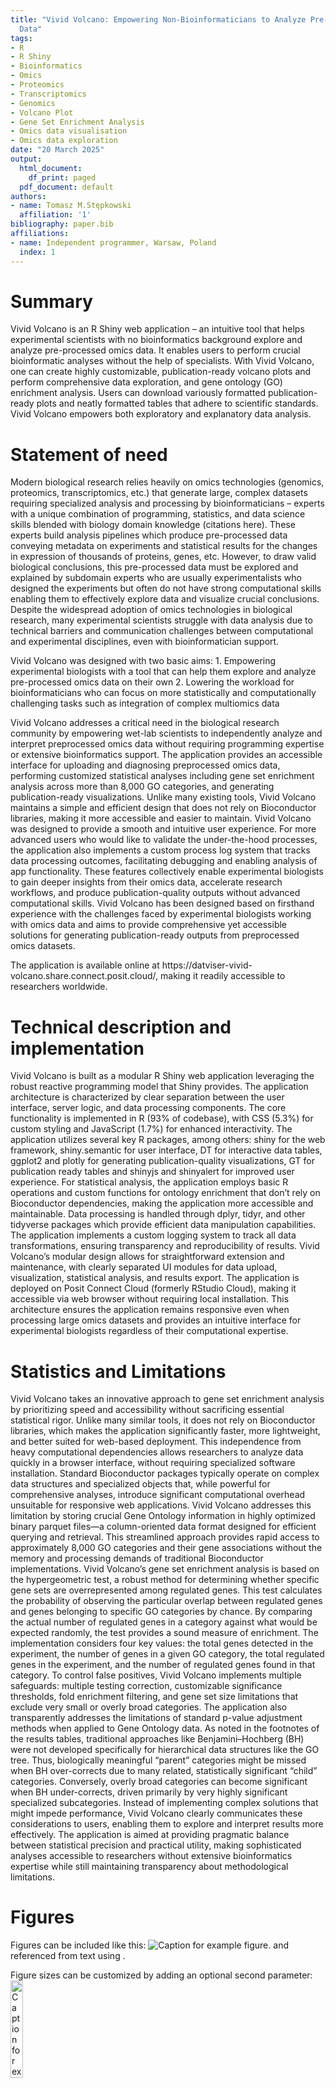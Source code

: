 ```yaml
---
title: "Vivid Volcano: Empowering Non-Bioinformaticians to Analyze Pre-Processed Omics
  Data"
tags:
- R
- R Shiny
- Bioinformatics
- Omics
- Proteomics
- Transcriptomics
- Genomics
- Volcano Plot
- Gene Set Enrichment Analysis
- Omics data visualisation
- Omics data exploration
date: "20 March 2025"
output:
  html_document:
    df_print: paged
  pdf_document: default
authors:
- name: Tomasz M.Stępkowski
  affiliation: '1'
bibliography: paper.bib
affiliations:
- name: Independent programmer, Warsaw, Poland
  index: 1
---
```


# Summary

Vivid Volcano is an R Shiny web application – an intuitive tool that helps experimental scientists with no bioinformatics background explore and analyze pre-processed omics data. It enables users to perform crucial bioinformatic analyses without the help of specialists. With Vivid Volcano, one can create highly customizable, publication-ready volcano plots and perform comprehensive data exploration, and gene ontology (GO) enrichment analysis. Users can download variously formatted publication-ready plots and neatly formatted tables that adhere to scientific standards. Vivid Volcano empowers both exploratory and explanatory data analysis.

# Statement of need

Modern biological research relies heavily on omics technologies (genomics, proteomics, transcriptomics, etc.) that generate large, complex datasets requiring specialized analysis and processing by bioinformaticians – experts with a unique combination of programming, statistics, and data science skills blended with biology domain knowledge (citations here). These experts build analysis pipelines which produce pre-processed data conveying metadata on experiments and statistical results for the changes in expression of thousands of proteins, genes, etc. However, to draw valid biological conclusions, this pre-processed data must be explored and explained by subdomain experts who are usually experimentalists who designed the experiments but often do not have strong computational skills enabling them to effectively explore data and visualize crucial conclusions. Despite the widespread adoption of omics technologies in biological research, many experimental scientists struggle with data analysis due to technical barriers and communication challenges between computational and experimental disciplines, even with bioinformatician support.

Vivid Volcano was designed with two basic aims:
1.	Empowering experimental biologists with a tool that can help them explore and analyze pre-processed omics data on their own
2.	Lowering the workload for bioinformaticians who can focus on more statistically and computationally challenging tasks such as integration of complex multiomics data

Vivid Volcano addresses a critical need in the biological research community by empowering wet-lab scientists to independently analyze and interpret preprocessed omics data without requiring programming expertise or extensive bioinformatics support.
The application provides an accessible interface for uploading and diagnosing preprocessed omics data, performing customized statistical analyses including gene set enrichment analysis across more than 8,000 GO categories, and generating publication-ready visualizations. Unlike many existing tools, Vivid Volcano maintains a simple and efficient design that does not rely on Bioconductor libraries, making it more accessible and easier to maintain. Vivid Volcano was designed to provide a smooth and intuitive user experience. For more advanced users who would like to validate the under-the-hood processes, the application also implements a custom process log system that tracks data processing outcomes, facilitating debugging and enabling analysis of app functionality. These features collectively enable experimental biologists to gain deeper insights from their omics data, accelerate research workflows, and produce publication-quality outputs without advanced computational skills.
Vivid Volcano has been designed based on firsthand experience with the challenges faced by experimental biologists working with omics data and aims to provide comprehensive yet accessible solutions for generating publication-ready outputs from preprocessed omics datasets. 

The application is available online at https://datviser-vivid-volcano.share.connect.posit.cloud/, making it readily accessible to researchers worldwide.


# Technical description and implementation
Vivid Volcano is built as a modular R Shiny web application leveraging the robust reactive programming model that Shiny provides. The application architecture is characterized by clear separation between the user interface, server logic, and data processing components. The core functionality is implemented in R (93% of codebase), with CSS (5.3%) for custom styling and JavaScript (1.7%) for enhanced interactivity. The application utilizes several key R packages,  among others: shiny for the web framework, shiny.semantic for user interface, DT for interactive data tables, ggplot2 and plotly for generating publication-quality visualizations, GT for publication ready tables and shinyjs and shinyalert for improved user experience. For statistical analysis, the application employs basic R operations and custom functions for ontology enrichment that don't rely on Bioconductor dependencies, making the application more accessible and maintainable. Data processing is handled through dplyr, tidyr, and other tidyverse packages which provide efficient data manipulation capabilities. The application implements a custom logging system to track all data transformations, ensuring transparency and reproducibility of results. Vivid Volcano's modular design allows for straightforward extension and maintenance, with clearly separated UI modules for data upload, visualization, statistical analysis, and results export. The application is deployed on Posit Connect Cloud (formerly RStudio Cloud), making it accessible via web browser without requiring local installation. This architecture ensures the application remains responsive even when processing large omics datasets and provides an intuitive interface for experimental biologists regardless of their computational expertise.

# Statistics and Limitations 
Vivid Volcano takes an innovative approach to gene set enrichment analysis by prioritizing speed and accessibility without sacrificing essential statistical rigor. Unlike many similar tools, it does not rely on Bioconductor libraries, which makes the application significantly faster, more lightweight, and better suited for web-based deployment. This independence from heavy computational dependencies allows researchers to analyze data quickly in a browser interface, without requiring specialized software installation.
Standard Bioconductor packages typically operate on complex data structures and specialized objects that, while powerful for comprehensive analyses, introduce significant computational overhead unsuitable for responsive web applications. Vivid Volcano addresses this limitation by storing crucial Gene Ontology information in highly optimized binary parquet files—a column-oriented data format designed for efficient querying and retrieval. This streamlined approach provides rapid access to approximately 8,000 GO categories and their gene associations without the memory and processing demands of traditional Bioconductor implementations.
Vivid Volcano's gene set enrichment analysis is based on the hypergeometric test, a robust method for determining whether specific gene sets are overrepresented among regulated genes. This test calculates the probability of observing the particular overlap between regulated genes and genes belonging to specific GO categories by chance. By comparing the actual number of regulated genes in a category against what would be expected randomly, the test provides a sound measure of enrichment. The implementation considers four key values: the total genes detected in the experiment, the number of genes in a given GO category, the total regulated genes in the experiment, and the number of regulated genes found in that category. To control false positives, Vivid Volcano implements multiple safeguards: multiple testing correction, customizable significance thresholds, fold enrichment filtering, and gene set size limitations that exclude very small or overly broad categories.
The application also transparently addresses the limitations of standard p-value adjustment methods when applied to Gene Ontology data. As noted in the footnotes of the results tables, traditional approaches like Benjamini–Hochberg (BH) were not developed specifically for hierarchical data structures like the GO tree. Thus, biologically meaningful "parent" categories might be missed when BH over-corrects due to many related, statistically significant "child" categories. Conversely, overly broad categories can become significant when BH under-corrects, driven primarily by very highly significant specialized subcategories.
Instead of implementing complex solutions that might impede performance, Vivid Volcano clearly communicates these considerations to users, enabling them to explore and interpret results more effectively. The application is aimed at providing pragmatic balance between statistical precision and practical utility, making sophisticated analyses accessible to researchers without extensive bioinformatics expertise while still maintaining transparency about methodological limitations.








# Figures

Figures can be included like this:
![Caption for example figure.\label{fig:example}](figure.png)
and referenced from text using \autoref{fig:example}.

Figure sizes can be customized by adding an optional second parameter:
![Caption for example figure.](figure.png){ width=20% }

# Acknowledgements

The author would like to thank all the beta users especially Konrad Kowalski and dr Anna Marusiak for their feedback and suggestions that helped to improve the application.

The author would like to thank the developers of R, RStudio, and the R community for providing the tools and support necessary to create this work.

# AI statement
The author used Claude Sonnet 3.7 to copy edit and proofread the manuscript. The author has reviewed generated fragments and corrections to the text to ensure its accuracy and coherence.

# References







